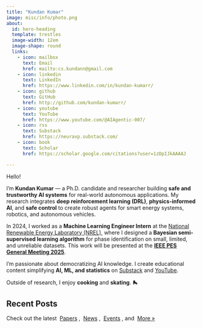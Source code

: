 ```yaml
---
title: "Kundan Kumar"
image: misc/info/photo.png
about:
  id: hero-heading
  template: trestles
  image-width: 12em
  image-shape: round
  links:
    - icon: mailbox
      text: Email
      href: mailto:cs.kundann@gmail.com
    - icon: linkedin
      text: LinkedIn
      href: https://www.linkedin.com/in/kundan-kumarr/
    - icon: github
      text: GitHub
      href: http://github.com/kundan-kumarr/
    - icon: youtube
      text: YouTube
      href: https://www.youtube.com/@AIAgentic-007/
    - icon: rss
      text: Substack
      href: https://neuravp.substack.com/
    - icon: book
      text: Scholar
      href: https://scholar.google.com/citations?user=1zDpIJkAAAAJ

---
```


::: {#hero-heading}

Hello!

I'm **Kundan Kumar** — a Ph.D. candidate and researcher building **safe and trustworthy AI systems** for real-world autonomous applications. My research integrates **deep reinforcement learning (DRL)**, **physics-informed AI**, and **safe control** to create robust agents for smart energy systems, robotics, and autonomous vehicles.

In 2024, I worked as a **Machine Learning Engineer Intern** at the [National Renewable Energy Laboratory (NREL)](https://www.nrel.gov/), where I designed a **Bayesian semi-supervised learning algorithm** for phase identification on small, limited, and unreliable datasets. This work will be presented at the **[IEEE PES General Meeting 2025](https://pes-gm.org/)**.

I'm passionate about democratizing AI knowledge. I create educational content simplifying **AI, ML, and statistics** on [Substack](https://neuravp.substack.com/) and [YouTube](https://www.youtube.com/@AIAgentic-007/).

Outside of research, I enjoy **cooking** and **skating**. 🛼

:::

## Recent Posts
Check out the latest &nbsp;[Papers](posts.qmd#category=paper)&nbsp;, &nbsp;[News](posts.qmd#category=news)&nbsp;, &nbsp;[Events](posts.qmd#category=event)&nbsp;, and &nbsp;[More »](/posts.qmd)

:::{#recent-posts}
:::


